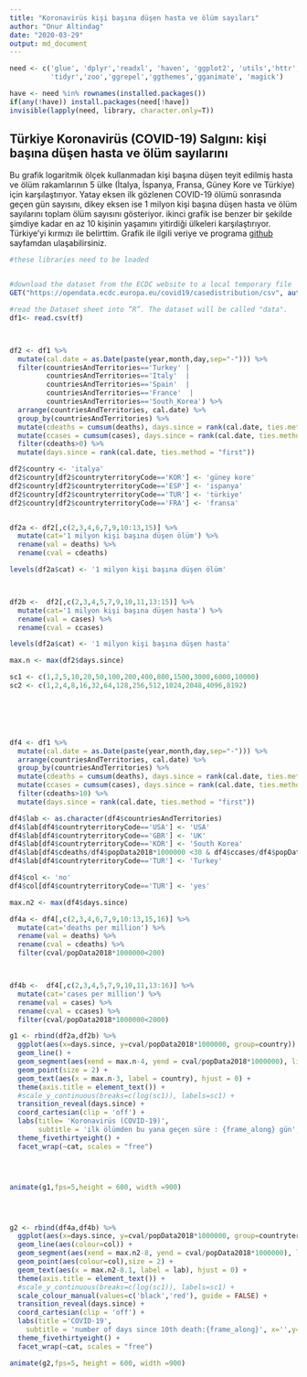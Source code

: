 ```yaml
---
title: "Koronavirüs kişi başına düşen hasta ve ölüm sayıları"
author: "Onur Altindag"
date: "2020-03-29"
output: md_document
---
```


```r
need <- c('glue', 'dplyr','readxl', 'haven', 'ggplot2', 'utils','httr', 
          'tidyr','zoo','ggrepel','ggthemes','gganimate', 'magick')

have <- need %in% rownames(installed.packages()) 
if(any(!have)) install.packages(need[!have]) 
invisible(lapply(need, library, character.only=T)) 
```

## Türkiye Koronavirüs (COVID-19) Salgını: kişi başına düşen hasta ve ölüm sayılarını 

Bu grafik logaritmik ölçek kullanmadan kişi başına düşen teyit edilmiş hasta ve ölüm rakamlarının 5 ülke (İtalya, İspanya, Fransa, Güney Kore ve Türkiye) için karşılaştırıyor. Yatay eksen ilk gözlenen COVID-19 ölümü sonrasında geçen gün sayısını, dikey eksen ise 1 milyon kişi başına düşen hasta ve ölüm sayılarını   toplam ölüm sayısını gösteriyor. ikinci grafik ise benzer bir şekilde şimdiye kadar en az 10 kişinin yaşamını yitirdiği ülkeleri karşılaştırıyor. Türkiye'yi kırmızı ile belirttim.  Grafik ile ilgili veriye ve programa [github](https://github.com/ronuraltindag/personalweb/tree/master/content/posts) sayfamdan ulaşabilirsiniz.      



```r

#these libraries need to be loaded


#download the dataset from the ECDC website to a local temporary file
GET("https://opendata.ecdc.europa.eu/covid19/casedistribution/csv", authenticate(":", ":", type="ntlm"), write_disk(tf <- tempfile(fileext = ".csv")))

#read the Dataset sheet into “R”. The dataset will be called "data".
df1<- read.csv(tf)



df2 <- df1 %>%
  mutate(cal.date = as.Date(paste(year,month,day,sep="-"))) %>%
  filter(countriesAndTerritories=='Turkey' | 
         countriesAndTerritories=='Italy'  | 
         countriesAndTerritories=='Spain'  |
         countriesAndTerritories=='France'  |
         countriesAndTerritories=='South_Korea') %>%
  arrange(countriesAndTerritories, cal.date) %>%
  group_by(countriesAndTerritories) %>%
  mutate(cdeaths = cumsum(deaths), days.since = rank(cal.date, ties.method = "first")) %>%
  mutate(ccases = cumsum(cases), days.since = rank(cal.date, ties.method = "first")) %>%
  filter(cdeaths>0) %>%
  mutate(days.since = rank(cal.date, ties.method = "first")) 

df2$country <- 'italya'
df2$country[df2$countryterritoryCode=='KOR'] <- 'güney kore'
df2$country[df2$countryterritoryCode=='ESP'] <- 'ispanya'
df2$country[df2$countryterritoryCode=='TUR'] <- 'türkiye'
df2$country[df2$countryterritoryCode=='FRA'] <- 'fransa'


df2a <- df2[,c(2,3,4,6,7,9,10:13,15)] %>%
  mutate(cat='1 milyon kişi başına düşen ölüm') %>%
  rename(val = deaths) %>%
  rename(cval = cdeaths)

levels(df2a$cat) <- '1 milyon kişi başına düşen ölüm' 



df2b <-  df2[,c(2,3,4,5,7,9,10,11,13:15)] %>%
  mutate(cat='1 milyon kişi başına düşen hasta') %>%
  rename(val = cases) %>%
  rename(cval = ccases)

levels(df2a$cat) <- '1 milyon kişi başına düşen hasta' 

max.n <- max(df2$days.since)

sc1 <- c(1,2,5,10,20,50,100,200,400,800,1500,3000,6000,10000)
sc2 <- c(1,2,4,8,16,32,64,128,256,512,1024,2048,4096,8192)



  


df4 <- df1 %>%
  mutate(cal.date = as.Date(paste(year,month,day,sep="-"))) %>%
  arrange(countriesAndTerritories, cal.date) %>%
  group_by(countriesAndTerritories) %>%
  mutate(cdeaths = cumsum(deaths), days.since = rank(cal.date, ties.method = "first")) %>%
  mutate(ccases = cumsum(cases), days.since = rank(cal.date, ties.method = "first")) %>%
  filter(cdeaths>10) %>%
  mutate(days.since = rank(cal.date, ties.method = "first")) 

df4$lab <- as.character(df4$countriesAndTerritories)
df4$lab[df4$countryterritoryCode=='USA'] <- 'USA'
df4$lab[df4$countryterritoryCode=='GBR'] <- 'UK'
df4$lab[df4$countryterritoryCode=='KOR'] <- 'South Korea'
df4$lab[df4$cdeaths/df4$popData2018*1000000 <30 & df4$ccases/df4$popData2018*1000000 <500 ] <- ''
df4$lab[df4$countryterritoryCode=='TUR'] <- 'Turkey'

df4$col <- 'no'
df4$col[df4$countryterritoryCode=='TUR'] <- 'yes'

max.n2 <- max(df4$days.since)

df4a <- df4[,c(2,3,4,6,7,9,10:13,15,16)] %>%
  mutate(cat='deaths per million') %>%
  rename(val = deaths) %>%
  rename(cval = cdeaths) %>%
  filter(cval/popData2018*1000000<200)



df4b <-  df4[,c(2,3,4,5,7,9,10,11,13:16)] %>%
  mutate(cat='cases per million') %>%
  rename(val = cases) %>%
  rename(cval = ccases) %>%
  filter(cval/popData2018*1000000<2000)


```

```r







g1 <- rbind(df2a,df2b) %>% 
  ggplot(aes(x=days.since, y=cval/popData2018*1000000, group=country)) + 
  geom_line() + 
  geom_segment(aes(xend = max.n-4, yend = cval/popData2018*1000000), linetype = 2, colour = 'grey') + 
  geom_point(size = 2) + 
  geom_text(aes(x = max.n-3, label = country), hjust = 0) + 
  theme(axis.title = element_text()) + 
  #scale_y_continuous(breaks=c(log(sc1)), labels=sc1) +
  transition_reveal(days.since) + 
  coord_cartesian(clip = 'off') +
  labs(title= 'Koronavirüs (COVID-19)', 
       subtitle = 'ilk ölümden bu yana geçen süre : {frame_along} gün', x='',y='') +
  theme_fivethirtyeight() + 
  facet_wrap(~cat, scales = "free") 




animate(g1,fps=5,height = 600, width =900)




g2 <- rbind(df4a,df4b) %>% 
  ggplot(aes(x=days.since, y=cval/popData2018*1000000, group=countryterritoryCode)) + 
  geom_line(aes(colour=col)) + 
  geom_segment(aes(xend = max.n2-8, yend = cval/popData2018*1000000), linetype = 2, colour = 'grey') + 
  geom_point(aes(colour=col),size = 2) + 
  geom_text(aes(x = max.n2-8.1, label = lab), hjust = 0) + 
  theme(axis.title = element_text()) + 
  #scale_y_continuous(breaks=c(log(sc1)), labels=sc1) +
  scale_colour_manual(values=c('black','red'), guide = FALSE) +
  transition_reveal(days.since) + 
  coord_cartesian(clip = 'off') +
  labs(title ='COVID-19',  
    subtitle = 'number of days since 10th death:{frame_along}', x='',y=' ') +
  theme_fivethirtyeight() +
  facet_wrap(~cat, scales = "free") 

animate(g2,fps=5, height = 600, width =900)





  



```



